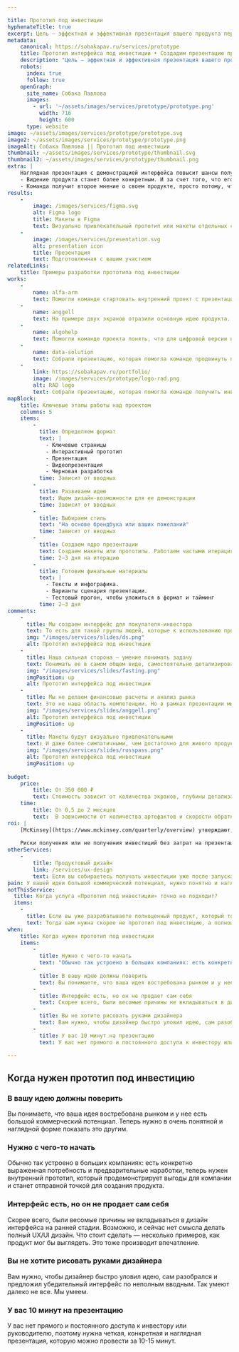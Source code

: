 ```yaml
---

title: Прототип под инвестиции
hyphenateTitle: true
excerpt: Цель — эффектная и эффективная презентация вашего продукта перед инвесторами или топ-менеджерами. Слайды и интерактивный прототип интерфейса.
metadata:
    canonical: https://sobakapav.ru/services/prototype
    title: Прототип интерфейса под инвестиции • Создадим презентацию продукта
    description: "Цель — эффектная и эффективная презентация вашего продукта перед инвесторами или топ-менеджерами. Слайды и интерактивный прототип интерфейса."
    robots:
      index: true
      follow: true
    openGraph:
      site_name: Собака Павлова
      images:
        - url: '~/assets/images/services/prototype/prototype.png'
          width: 716
          height: 600
      type: website
image: ~/assets/images/services/prototype/prototype.svg
image2: ~/assets/images/services/prototype/prototype.png
imageAlt: Собака Павлова || Прототип под инвестиции
thumbnail: ~/assets/images/services/prototype/thumbnail.svg
thumbnail2: ~/assets/images/services/prototype/thumbnail.png
extra: |
    Наглядная презентация с демонстрацией интерфейса повысит шансы получения инвестиций
    - Видение продукта станет более конкретным. И за счет того, что его нужно донести до нас, и за счет того, что оно примет материальную форму в виде макетов.
    - Команда получит второе мнение о своем продукте, просто потому, что в процессе работы мы не имеем привычки его скрывать.
results:
    -
        image: /images/services/figma.svg
        alt: Figma logo
        title: Макеты в Figma
        text: Визуально привлекательный прототип или макеты отдельных страниц
    -
        image: /images/services/presentation.svg
        alt: presentation icon
        title: Презентация
        text: Подготовленная с вашим участием                                                       
relatedLinks:
    title: Примеры разработки прототипа под инвестиции
works:
    -
        name: alfa-arm
        text: Помогли команде стартовать внутренний проект с презентации будущего интерфейса.
    -
        name: anggell
        text: На примере двух экранов отразили основную идею продукта.
    -
        name: algohelp
        text: Помогли команде проекта понять, что для цифровой версии нужно изменение методологии.
    -
        name: data-solution
        text: Собрали презентацию, которая помогла команде продвинуть проект внутри корпорации.
    -
        link: https://sobakapav.ru/portfolio/
        image: /images/services/prototype/logo-rad.png
        alt: RAD logo
        text: Собрали презентацию, которая помогла команде получить инвестиции.
mapBlock:
    title: Ключевые этапы работы над проектом
    columns: 5
    items:
        -
          title: Определяем формат
          text: |
            - Ключевые страницы
            - Интерактивный прототип
            - Презентация
            - Видеопрезентация
            - Черновая разработка
          time: Зависит от вводных
        -
          title: Развиваем идею
          text: Ищем дизайн-возможности для ее демонстрации
          time: Зависит от вводных
        -
          title: Выбираем стиль
          text: "На основе брендбука или ваших пожеланий"
          time: Зависит от вводных
        -
          title: Создаем ядро презентации
          text: Создаем макеты или прототипы. Работаем частыми итерациями в 2-3 дня, чтобы не потерять фокус
          time: 2‒3 дня на итерацию
        -
          title: Готовим финальные материалы
          text: |
            - Тексты и инфографика.
            - Варианты сценария презентации.
            - Тестовый прогон, чтобы уложиться в формат и тайминг
          time: 2‒3 дня
comments:
    -
      title: Мы создаем интерфейс для покупателя-инвестора
      text: То есть для такой группы людей, которые к использованию продукта отношения иметь не будут, но дадут деньги или другие ресурсы на его создание.
      img: "/images/services/slides/ds.png"
      alt: Прототип интерфейса под инвестиции 
    -
      title: Наша сильная сторона — умение понимать задачу
      text: Понимать ее в самом общем виде, самостоятельно детализировать и приходить с предложениями, как выделить самые сильные стороны вашего продукта.
      img: "/images/services/slides/fasting.png"
      imgPosition: up
      alt: Прототип интерфейса под инвестиции 
    -
      title: Мы не делаем финансовые расчеты и анализ рынка
      text: Это не наша область компетенции. Но в рамках презентации мы оформим ваши материалы так, чтобы быстро считывалось самое главное.
      img: "/images/services/slides/anggell.png"
      alt: Прототип интерфейса под инвестиции 
      imgPosition: up
    -
      title: Макеты будут визуально привлекательными
      text: И даже более симпатичными, чем достаточно для живого продукта.
      img: "/images/services/slides/russpass.png"
      alt: Прототип интерфейса под инвестиции 
      imgPosition: up
    
budget:
    price:
        title: От 350 000 ₽
        text: Стоимость зависит от количества экранов, глубины детализации функционала и требований к визуальному представлению прототипа для успешного привлечения инвестиций.
    time:
        title: От 0,5 до 2 месяцев
        text:  В зависимости от количества артефактов и скорости обратной связи на промежуточные результаты.
roi: |
    [McKinsey](https://www.mckinsey.com/quarterly/overview) утверждают, что инвестиции в дизайн в целом позволяют компаниям [добиться существенного эффекта](https://www.mckinsey.com/capabilities/mckinsey-design/our-insights/the-business-value-of-design).
    
    Риски получения или не получения инвестиций без затрат на презентацию существенно зависят от множества параметров.
otherServices:
    - 
        title: Продуктовый дизайн
        link: /services/ux-design
        text: Если вы собираетесь получать инвестиции уже после запуска продукта, то вам нужен не прототип под инвестицию, а продуктовый дизайн для MVP.
pain: У вашей идеи большой коммерческий потенциал, нужно понятно и наглядно показать это другим. Но интерфейса пока нет или он не продает сам себя. 
notThisService:
  title: Когда услуга «Прототип под инвестиции» точно не подходит?
  items:
    -
      title: Если вы уже разрабатываете полноценный продукт, который точно будет запущен на рынке
      text: Тогда вам нужна скорее не прототип под инвестицию, а полноценный [продуктовый дизайн](/services/product-team).
when:
    title: Когда нужен прототип под инвестиции
    items:  
        -
          title: Нужно с чего-то начать
          text: "Обычно так устроено в больших компаниях: есть конкретно выраженная потребность и предварительные наработки, теперь нужен внутренний прототип, который продемонстрирует выгоды для компании и станет отправной точкой для создания продукта."
        -
          title: В вашу идею должны поверить
          text: Вы понимаете, что ваша идея востребована рынком и у нее большой коммерческий потенциал. Теперь нужно в очень понятной и наглядной форме показать это другим.
        -
          title: Интерфейс есть, но он не продает сам себя
          text: Скорее всего, были весомые причины не вкладываться в дизайн интерфейса на ранней стадии. Возможно, и сейчас нет смысла делать полный UX/UI дизайн. Что стоит сделать — несколько примеров, как продукт мог бы выглядеть. Это тоже производит впечатление. 
        -
          title: Вы не хотите рисовать руками дизайнера
          text: Вам нужно, чтобы дизайнер быстро уловил идею, сам разобрался и предложил убедительный интерфейс по неполным вводным. Так умеют далеко не все. Мы умеем.
        -
          title: У вас 10 минут на презентацию
          text: У вас нет прямого и постоянного доступа к инвестору или руководителю, поэтому нужна четкая, конкретная и наглядная презентация, которую можно провести за 10-15 минут.
     
---
```


## Когда нужен прототип под инвестицию

### В вашу идею должны поверить

Вы понимаете, что ваша идея востребована рынком и у нее есть большой коммерческий потенциал. Теперь нужно в очень понятной и наглядной форме показать это другим.

### Нужно с чего-то начать

Обычно так устроено в больших компаниях: есть конкретно выраженная потребность и предварительные наработки, теперь нужен внутренний прототип, который продемонстрирует выгоды для компании и станет отправной точкой для создания продукта.

### Интерфейс есть, но он не продает сам себя

Скорее всего, были весомые причины не вкладываться в дизайн интерфейса на ранней стадии. Возможно, и сейчас нет смысла делать полный UX/UI дизайн. Что стоит сделать — несколько примеров, как продукт мог бы выглядеть. Это тоже производит впечатление. 

### Вы не хотите рисовать руками дизайнера

Вам нужно, чтобы дизайнер быстро уловил идею, сам разобрался и предложил убедительный интерфейс по неполным вводным. Так умеют далеко не все. Мы умеем.

### У вас 10 минут на презентацию

У вас нет прямого и постоянного доступа к инвестору или руководителю, поэтому нужна четкая, конкретная и наглядная презентация, которую можно провести за 10-15 минут.
